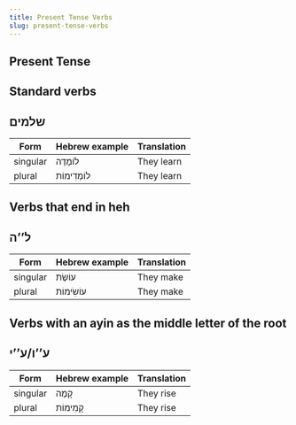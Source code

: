 ```yaml
---
title: Present Tense Verbs
slug: present-tense-verbs
---
```


## Present Tense

## Standard verbs

## שלמים

| Form     | Hebrew example | Translation |
| -------- | -------------- | ----------- |
| singular | לוֹמֶדֶה       | They learn  |
| plural   | לוֹמְדִימוֹת   | They learn  |

## Verbs that end in heh

## ל’’ה

| Form     | Hebrew example | Translation |
| -------- | -------------- | ----------- |
| singular | עוֹשֶׂת        | They make   |
| plural   | עוֹשִׂימוֹת    | They make   |

## Verbs with an ayin as the middle letter of the root

## ע’’ו/ע’’י

| Form     | Hebrew example | Translation |
| -------- | -------------- | ----------- |
| singular | קָמֶה          | They rise   |
| plural   | קָמִימוֹת      | They rise   |

